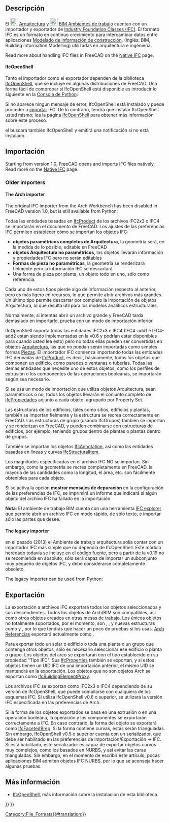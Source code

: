 <languages/>

<div class="mw-translate-fuzzy">
{{Docnav/es
|
|[[Arch_DAE/es|DAE]]
|[[Arch_Workbench/es|Arquitectura Module]]
}}
</div>

{{TOCright}}

<span id="Description"></span>
== Descripción ==

<div class="mw-translate-fuzzy">
El [[File:Workbench_Arch.svg|24px]] [[Arch_Workbench/es|Arquitectura]] y [[File:Workbench_BIM.svg|24px]] [[BIM_Workbench/es|BIM Ambientes de trabajo]] cuentan con un importador y exportador de [https://es.wikipedia.org/wiki/Industry_Foundation_Classes Industry Foundation Classes (IFC)]. El formato IFC es un formato en continuo crecimiento para intercambiar datos entre aplicaciones [https://es.wikipedia.org/wiki/Modelado_de_informaci%C3%B3n_de_construcci%C3%B3n Modelado de información de construcción], (Inglés: BIM, Building Information Modelling) utilizadas en arquitectura e ingeniería.
</div>

<div lang="en" dir="ltr" class="mw-content-ltr">
Read more about handling IFC files in FreeCAD on the [[Native_IFC|Native IFC]] page.
</div>

<div lang="en" dir="ltr" class="mw-content-ltr">
==== IfcOpenShell ====
</div>

<div class="mw-translate-fuzzy">
Tanto el importador como el exportador dependen de la biblioteca [[IfcOpenShell/es|IfcOpenShell]], que se incluye en algunas distribuciones de FreeCAD. Una forma fácil de comprobar si IfcOpenShell está disponible es introducir lo siguiente en la [[Python_console/es|Consola de Python]]:
</div>

{{Code|code=
import ifcopenshell
}}

<div class="mw-translate-fuzzy">
Si no aparece ningún mensaje de error, IfcOpenShell está instalado y puede proceder a [[Std_Import/es|importar]] IFC. De lo contrario, tendrá que instalar IfcOpenShell usted mismo; lea la página [[IfcOpenShell/es|IfcOpenShell]] para obtener más información sobre este proceso.
</div>

<div class="mw-translate-fuzzy">
{{Emphasis|Nota:}} el {{Button|[[File:BIM_Setup.svg|16px]] [[BIM_Setup/es|BIM Configuración]]}} buscará también IfcOpenShell y emitirá una notificación si no está instalado.
</div>

<span id="Opening_and_Importing"></span>
<div class="mw-translate-fuzzy">
==Importación==
</div>

<div lang="en" dir="ltr" class="mw-content-ltr">
Starting from version 1.0, FreeCAD opens and imports IFC files natively. Read more on the [[Native_IFC|Native IFC]] page.
</div>

<div lang="en" dir="ltr" class="mw-content-ltr">
=== Older importers ===
</div>

<div lang="en" dir="ltr" class="mw-content-ltr">
==== The Arch importer ====
</div>

<div lang="en" dir="ltr" class="mw-content-ltr">
The original IFC importer from the Arch Workbench has been disabled in FreeCAD version 1.0, but is still available from Python:
</div>

{{Code|code=
from importers import importIFC
importIFC.open("C:\\Path\\To\\My\\File.ifc")
}}

<div class="mw-translate-fuzzy">
Todas las entidades basadas en [http://www.buildingsmart-tech.org/ifc/IFC4/Add1/html/schema/ifckernel/lexical/ifcproduct.htm IfcProduct] de los archivos IFC2x3 o IFC4 se importarán en el documento de FreeCAD. Los ajustes de las preferencias IFC permiten establecer cómo se importan los objetos IFC:
* '''objetos paramétricos completos de Arquitectura''', la geometría será, en la medida de lo posible, editable en FreeCAD
* '''objetos Arquitectura no paramétricos''', los objetos llevarán información y propiedades IFC pero no serán editables
* '''Formas de pieza no paramétricas''', la geometría se renderizará fielmente pero la información IFC se descartará
* Una forma de pieza por planta, un objeto todo en uno, sólo como referencia.
</div>

Cada uno de estos tipos pierde algo de información respecto al anterior, pero es más ligero en recursos, lo que permite abrir archivos más grandes. Un último tipo permite descartar por completo la importación de objetos Arquitectura, lo que resulta útil para los modelos analíticos estructurales. 

Normalmente, si intentas abrir un archivo grande y FreeCAD tarda demasiado en importarlo, prueba con un modo de importación inferior.

<div class="mw-translate-fuzzy">
IfcOpenShell soporta todas las entidades IFC2x3 e IFC4 (IFC4-add1 e IFC4-add2 están siendo implementadas en la v0.6 y podrían estar disponibles para cuando usted lea esto) pero no todas ellas pueden ser convertidas en objetos [[Arch_Workbench/es|Arquitectura]], las que no puedan serán importadas como simples formas [[Part_Workbench/es|Piezas]]. El importador IFC comienza importando todas las entidades IFC derivadas de [http://standards.buildingsmart.org/IFC/RELEASE/IFC2x3/TC1/HTML/ifckernel/lexical/ifcproduct.htm IfcProduct], es decir, básicamente, todos los objetos que componen un edificio, como paredes o ventanas o tuberías. Todas las demás entidades que necesite uno de estos objetos, como los perfiles de extrusión o los componentes de las operaciones booleanas, se importarán según sea necesario.
</div>

<div class="mw-translate-fuzzy">
Si se usa un modo de importación que utiliza objetos Arquitectura, sean paramétricos o no, todos los objetos llevarán el conjunto completo de [http://www.buildingsmart-tech.org/ifc/IFC4/Add1/html/schema/ifcpropertyresource/lexical/ifcproperty.htm IfcPropiedades] adjunto a cada objeto, agrupado por Property Set.
</div>

Las estructuras de los edificios, tales como sitios, edificios y plantas, también se importan fielmente y la estructura se recrea correctamente en FreeCAD. Las estructuras de grupo (usando IfcGrupos) también se importan y se renderizan en FreeCAD, y pueden combinarse con estructuras de edificios, por ejemplo, teniendo grupos dentro de plantas o plantas dentro de grupos.

<div class="mw-translate-fuzzy">
También se importan los objetos [http://www.buildingsmart-tech.org/ifc/IFC4/Add1/html/schema/ifcproductextension/lexical/ifcannotation.htm IfcAnnotation], así como las entidades basadas en líneas y curvas [http://www.buildingsmart-tech.org/ifc/IFC4/Add1/html/schema/ifcstructuralanalysisdomain/lexical/ifcstructuralitem.htm IfcStructuralItem].
</div>

Los magnitudes especificadas en el archivo IFC NO se importan. Sin embargo, como la geometría se recrea completamente en FreeCAD, la mayoría de las cantidades como la longitud, el área, etc. son fácilmente obtenibles para cada objeto.

Si se activa la opción '''mostrar mensajes de depuración''' en la configuración de las preferencias de IFC, se imprimirá un informe que indicará si algún objeto del archivo IFC ha fallado en la importación.

'''Nota''': El ambiente de trabajo BIM cuenta con una herramienta [[BIM_IfcExplorer/es|IFC explorer]] que permite abrir un archivo IFC en modo rápido, de sólo texto, e importar sólo las partes que desee.

<div lang="en" dir="ltr" class="mw-content-ltr">
==== The legacy importer ====
</div>

<div class="mw-translate-fuzzy">
{{Emphasis|Nota 2:}} en el pasado (2013) el Ambiente de trabajo arquitectura solía contar con un importador IFC más simple que no dependía de IfcOpenShell. Este módulo heredado todavía se incluye en el código fuente, pero a partir de la v0.19 no se recomienda en absoluto; sólo será capaz de importar un subconjunto muy pequeño de objetos IFC, y debe considerarse completamente obsoleto.
</div>

<div lang="en" dir="ltr" class="mw-content-ltr">
The legacy importer can be used from Python:
</div>

{{Code|code=
from importers import importIFClegacy
importIFClegacy.open("C:\\Path\\To\\My\\File.ifc")
}}

<span id="Exporting"></span>
== Exportación ==

La exportación a archivos IFC exportará todos los objetos seleccionados y sus descendientes. Todos los objetos de Arch/BIM son compatibles, así como otros objetos creados en otras mesas de trabajo. Los únicos objetos no totalmente soportados, por el momento, son {{Button|[[File:PartDesign_Body.svg|16px]] [[PartDesign_Body/es|PartDesign Cuerpos]]}}, {{Button|[[File:Std_Part.svg|16px]] [[Std_Part/es|Piezas]]}}, y nuevas estructuras como {{Button|[[File:Link.svg|16px]] [[Std_LinkMake/es|App Enlaces]]}} y {{Button|[[File:LinkGroup.svg|16px]] LinkGroups}}, por lo que tendrás que hacer un poco de pruebas si los usas. [[Arch_Reference/es|Arch Referencias]] exportará actualmente como {{incode|IfcBuildingElementProxies}}.

<div class="mw-translate-fuzzy">
Para exportar todo un solar o edificio o toda una planta o un grupo que contenga otros objetos, sólo es necesario seleccionar ese edificio o planta o grupo. Los objetos del arco se exportarán con el tipo establecido en su propiedad "Tipo IFC". Sus [http://www.buildingsmart-tech.org/ifc/IFC4/Add1/html/schema/ifcpropertyresource/lexical/ifcproperty.htm IfcProperties] también se exportan, y si estos objetos tienen un UID IFC de una importación anterior, el mismo UID se mantendrá en la exportación. Los objetos que no son objetos Arch se exportan como [http://www.buildingsmart-tech.org/ifc/IFC4/Add1/html/schema/ifcsharedbldgelements/lexical/ifcbuildingelementproxy.htm IfcBuildingElementProxy].
</div>

Los archivos IFC se exportan como IFC2x3 o IFC4 dependiendo de su versión de IfcOpenShell, que puede compilarse con cualquiera de los esquemas IFC. Si utiliza IfcOpenShell v0.6 o superior, se utilizará la versión IFC especificada en las preferencias de Arch.

<div class="mw-translate-fuzzy">
Si la forma de los objetos exportados se basa en una extrusión o en una operación booleana, la operación y los componentes se exportarán correctamente a IFC. En caso contrario, la forma del objeto se exportará como [http://www.buildingsmart-tech.org/ifc/IFC4x1/html/schema/ifcgeometricmodelresource/lexical/ifcfacetedbrep.htm IfcFacetedBrep]. Si la forma contiene curvas, éstas serán trianguladas. Sin embargo, IfcOpenShell v0.5 o superior cuenta con un serializador, que debe ser habilitado en las preferencias de Importación/Exportación → IFC. Si está habilitado, este serializador es capaz de exportar objetos curvos muy complejos, como los basados en NURBS, y así evitar las caras trianguladas. Sin embargo, en el momento de escribir este artículo, pocas aplicaciones BIM admiten objetos IFC NURBS, por lo que se aconseja hacer algunas pruebas.
</div>

<span id="Further_information"></span>
== Más información ==

* [[IfcOpenShell/es|IfcOpenShell]], más información sobre la instalación de esta biblioteca.


<div class="mw-translate-fuzzy">
{{Docnav/es
|
|[[Arch_DAE/es|DAE]]
|[[Arch_Workbench/es|Arquitectura Module]]
}}
</div>

{{BIM_Tools_navi{{#translation:}}}}
{{Userdocnavi{{#translation:}}}}
[[Category:File_Formats{{#translation:}}]]